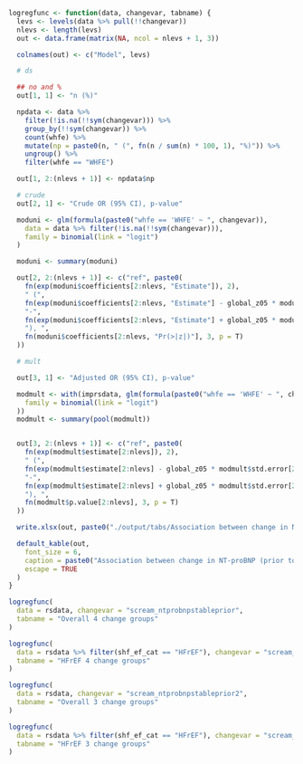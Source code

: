 ```r

logregfunc <- function(data, changevar, tabname) {
  levs <- levels(data %>% pull(!!changevar))
  nlevs <- length(levs)
  out <- data.frame(matrix(NA, ncol = nlevs + 1, 3))

  colnames(out) <- c("Model", levs)

  # ds

  ## no and %
  out[1, 1] <- "n (%)"

  npdata <- data %>%
    filter(!is.na(!!sym(changevar))) %>%
    group_by(!!sym(changevar)) %>%
    count(whfe) %>%
    mutate(np = paste0(n, " (", fn(n / sum(n) * 100, 1), "%)")) %>%
    ungroup() %>%
    filter(whfe == "WHFE")

  out[1, 2:(nlevs + 1)] <- npdata$np

  # crude
  out[2, 1] <- "Crude OR (95% CI), p-value"

  moduni <- glm(formula(paste0("whfe == 'WHFE' ~ ", changevar)),
    data = data %>% filter(!is.na(!!sym(changevar))),
    family = binomial(link = "logit")
  )

  moduni <- summary(moduni)

  out[2, 2:(nlevs + 1)] <- c("ref", paste0(
    fn(exp(moduni$coefficients[2:nlevs, "Estimate"]), 2),
    " (",
    fn(exp(moduni$coefficients[2:nlevs, "Estimate"] - global_z05 * moduni$coefficients[2:nlevs, "Std. Error"]), 2),
    "-",
    fn(exp(moduni$coefficients[2:nlevs, "Estimate"] + global_z05 * moduni$coefficients[2:nlevs, "Std. Error"]), 2),
    "), ",
    fn(moduni$coefficients[2:nlevs, "Pr(>|z|)"], 3, p = T)
  ))

  # mult

  out[3, 1] <- "Adjusted OR (95% CI), p-value"

  modmult <- with(imprsdata, glm(formula(paste0("whfe == 'WHFE' ~ ", changevar, " + ", paste(modvars, collapse = " + "))),
    family = binomial(link = "logit")
  ))
  modmult <- summary(pool(modmult))


  out[3, 2:(nlevs + 1)] <- c("ref", paste0(
    fn(exp(modmult$estimate[2:nlevs]), 2),
    " (",
    fn(exp(modmult$estimate[2:nlevs] - global_z05 * modmult$std.error[2:nlevs]), 2),
    "-",
    fn(exp(modmult$estimate[2:nlevs] + global_z05 * modmult$std.error[2:nlevs]), 2),
    "), ",
    fn(modmult$p.value[2:nlevs], 3, p = T)
  ))

  write.xlsx(out, paste0("./output/tabs/Association between change in NT-proBNP (prior to index) and WHFE - ", tabname, "_", Sys.Date(), ".xlsx"), rowNames = FALSE, overwrite = TRUE)

  default_kable(out,
    font_size = 6,
    caption = paste0("Association between change in NT-proBNP (prior to index) and WHFE - ", tabname),
    escape = TRUE
  )
}

logregfunc(
  data = rsdata, changevar = "scream_ntprobnpstableprior",
  tabname = "Overall 4 change groups"
)

logregfunc(
  data = rsdata %>% filter(shf_ef_cat == "HFrEF"), changevar = "scream_ntprobnpstableprior",
  tabname = "HFrEF 4 change groups"
)

logregfunc(
  data = rsdata, changevar = "scream_ntprobnpstableprior2",
  tabname = "Overall 3 change groups"
)

logregfunc(
  data = rsdata %>% filter(shf_ef_cat == "HFrEF"), changevar = "scream_ntprobnpstableprior2",
  tabname = "HFrEF 3 change groups"
)
```
